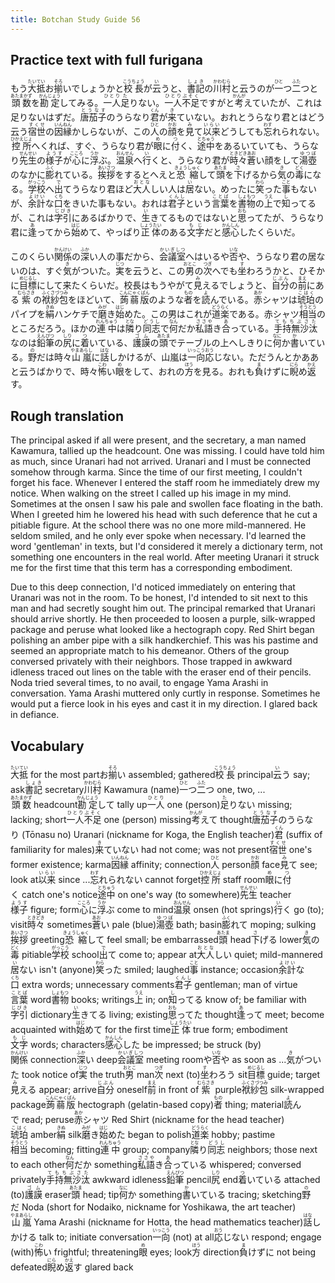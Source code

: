```yaml
---
title: Botchan Study Guide 56
---
```


## Practice text with full furigana

<p>
もう<ruby><rb>大抵</rb><rt>たいてい</rt></ruby>お<ruby><rb>揃</rb><rt>そろ</rt></ruby>いでしょうかと<ruby><rb>校長</rb><rt>こうちょう</rt></ruby>が<ruby><rb>云</rb><rt>い</rt></ruby>うと、<ruby><rb>書記</rb><rt>しょき</rt></ruby>の<ruby><rb>川村</rb><rt>かわむら</rt></ruby>と云うのが<ruby><rb>一</rb><rt>ひと</rt></ruby>つ<ruby><rb>二</rb><rt>ふた</rt></ruby>つと<ruby><rb>頭数</rb><rt>あたまかず</rt></ruby>を<ruby><rb>勘定</rb><rt>かんじょう</rt></ruby>してみる。<ruby><rb>一人</rb><rt>ひとり</rt></ruby><ruby><rb>足</rb><rt>た</rt></ruby>りない。<ruby><rb>一人不足</rb><rt>ひとりぶそく</rt></ruby>ですがと<ruby><rb>考</rb><rt>かんが</rt></ruby>えていたが、これは足りないはずだ。<ruby><rb>唐茄子</rb><rt>とうなす</rt></ruby>のうらなり<ruby><rb>君</rb><rt>くん</rt></ruby>が<ruby><rb>来</rb><rt>き</rt></ruby>ていない。おれとうらなり君とはどう云う<ruby><rb>宿世</rb><rt>すくせ</rt></ruby>の<ruby><rb>因縁</rb><rt>いんねん</rt></ruby>かしらないが、この<ruby><rb>人</rb><rt>ひと</rt></ruby>の<ruby><rb>顔</rb><rt>かお</rt></ruby>を<ruby><rb>見</rb><rt>み</rt></ruby>て<ruby><rb>以来</rb><rt>いらい</rt></ruby>どうしても<ruby><rb>忘</rb><rt>わす</rt></ruby>れられない。<ruby><rb>控所</rb><rt>ひかえじょ</rt></ruby>へくれば、すぐ、うらなり君が<ruby><rb>眼</rb><rt>め</rt></ruby>に<ruby><rb>付</rb><rt>つ</rt></ruby>く、<ruby><rb>途中</rb><rt>とちゅう</rt></ruby>をあるいていても、うらなり<ruby><rb>先生</rb><rt>せんせい</rt></ruby>の<ruby><rb>様子</rb><rt>ようす</rt></ruby>が<ruby><rb>心</rb><rt>こころ</rt></ruby>に<ruby><rb>浮</rb><rt>うか</rt></ruby>ぶ。<ruby><rb>温泉</rb><rt>おんせん</rt></ruby>へ<ruby><rb>行</rb><rt>い</rt></ruby>くと、うらなり君が<ruby><rb>時々</rb><rt>ときどき</rt></ruby><ruby><rb>蒼</rb><rt>あお</rt></ruby>い顔をして<ruby><rb>湯壺</rb><rt>ゆつぼ</rt></ruby>のなかに<ruby><rb>膨</rb><rt>ふく</rt></ruby>れている。<ruby><rb>挨拶</rb><rt>あいさつ</rt></ruby>をするとへえと<ruby><rb>恐縮</rb><rt>きょうしゅく</rt></ruby>して<ruby><rb>頭</rb><rt>あたま</rt></ruby>を<ruby><rb>下</rb><rt>さ</rt></ruby>げるから<ruby><rb>気</rb><rt>き</rt></ruby>の<ruby><rb>毒</rb><rt>どく</rt></ruby>になる。<ruby><rb>学校</rb><rt>がっこう</rt></ruby>へ<ruby><rb>出</rb><rt>で</rt></ruby>てうらなり君ほど<ruby><rb>大人</rb><rt>おとな</rt></ruby>しい人は<ruby><rb>居</rb><rt>い</rt></ruby>ない。めったに<ruby><rb>笑</rb><rt>わら</rt></ruby>った<ruby><rb>事</rb><rt>こと</rt></ruby>もないが、<ruby><rb>余計</rb><rt>よけい</rt></ruby>な<ruby><rb>口</rb><rt>くち</rt></ruby>をきいた事もない。おれは<ruby><rb>君子</rb><rt>くんし</rt></ruby>という<ruby><rb>言葉</rb><rt>ことば</rt></ruby>を<ruby><rb>書物</rb><rt>しょもつ</rt></ruby>の<ruby><rb>上</rb><rt>うえ</rt></ruby>で<ruby><rb>知</rb><rt>し</rt></ruby>ってるが、これは<ruby><rb>字引</rb><rt>じびき</rt></ruby>にあるばかりで、<ruby><rb>生</rb><rt>い</rt></ruby>きてるものではないと<ruby><rb>思</rb><rt>おも</rt></ruby>ってたが、うらなり君に<ruby><rb>逢</rb><rt>あ</rt></ruby>ってから<ruby><rb>始</rb><rt>はじ</rt></ruby>めて、やっぱり<ruby><rb>正体</rb><rt>しょうたい</rt></ruby>のある<ruby><rb>文字</rb><rt>もじ</rt></ruby>だと<ruby><rb>感心</rb><rt>かんしん</rt></ruby>したくらいだ。
</p>

<p>
このくらい<ruby><rb>関係</rb><rt>かんけい</rt></ruby>の<ruby><rb>深</rb><rt>ふか</rt></ruby>い人の事だから、<ruby><rb>会議室</rb><rt>かいぎしつ</rt></ruby>へはいるや<ruby><rb>否</rb><rt>いな</rt></ruby>や、うらなり君の居ないのは、すぐ<ruby><rb>気</rb><rt>き</rt></ruby>がついた。<ruby><rb>実</rb><rt>じつ</rt></ruby>を云うと、この<ruby><rb>男</rb><rt>おとこ</rt></ruby>の<ruby><rb>次</rb><rt>つぎ</rt></ruby>へでも<ruby><rb>坐</rb><rt>す</rt></ruby>わろうかと、ひそかに<ruby><rb>目標</rb><rt>めじるし</rt></ruby>にして来たくらいだ。校長はもうやがて<ruby><rb>見</rb><rt>み</rt></ruby>えるでしょうと、<ruby><rb>自分</rb><rt>じぶん</rt></ruby>の<ruby><rb>前</rb><rt>まえ</rt></ruby>にある<ruby><rb>紫</rb><rt>むらさき</rt></ruby>の<ruby><rb>袱紗包</rb><rt>ふくさづつみ</rt></ruby>をほどいて、<ruby><rb>蒟蒻版</rb><rt>こんにゃくばん</rt></ruby>のような<ruby><rb>者</rb><rt>もの</rt></ruby>を<ruby><rb>読</rb><rt>よ</rt></ruby>んでいる。<ruby><rb>赤</rb><rt>あか</rt></ruby>シャツは<ruby><rb>琥珀</rb><rt>こはく</rt></ruby>のパイプを<ruby><rb>絹</rb><rt>きぬ</rt></ruby>ハンケチで<ruby><rb>磨</rb><rt>みが</rt></ruby>き<ruby><rb>始</rb><rt>はじ</rt></ruby>めた。この男はこれが<ruby><rb>道楽</rb><rt>どうらく</rt></ruby>である。赤シャツ<ruby><rb>相当</rb><rt>そうとう</rt></ruby>のところだろう。ほかの<ruby><rb>連中</rb><rt>れんちゅう</rt></ruby>は<ruby><rb>隣</rb><rt>とな</rt></ruby>り<ruby><rb>同志</rb><rt>どうし</rt></ruby>で<ruby><rb>何</rb><rt>なん</rt></ruby>だか<ruby><rb>私語</rb><rt>ささや</rt></ruby>き<ruby><rb>合</rb><rt>あ</rt></ruby>っている。<ruby><rb>手持無沙汰</rb><rt>てもちぶさた</rt></ruby>なのは<ruby><rb>鉛筆</rb><rt>えんぴつ</rt></ruby>の<ruby><rb>尻</rb><rt>しり</rt></ruby>に<ruby><rb>着</rb><rt>つ</rt></ruby>いている、<ruby><rb>護謨</rb><rt>ゴム</rt></ruby>の<ruby><rb>頭</rb><rt>あたま</rt></ruby>でテーブルの上へしきりに<ruby><rb>何</rb><rt>なに</rt></ruby>か<ruby><rb>書</rb><rt>か</rt></ruby>いている。<ruby><rb>野</rb><rt>の</rt></ruby>だは時々<ruby><rb>山嵐</rb><rt>やまあらし</rt></ruby>に<ruby><rb>話</rb><rt>はな</rt></ruby>しかけるが、山嵐は<ruby><rb>一向</rb><rt>いっこう</rt></ruby><ruby><rb>応</rb><rt>おう</rt></ruby>じない。ただうんとかああと云うばかりで、時々<ruby><rb>怖</rb><rt>こわ</rt></ruby>い<ruby><rb>眼</rb><rt>め</rt></ruby>をして、おれの<ruby><rb>方</rb><rt>ほう</rt></ruby>を見る。おれも<ruby><rb>負</rb><rt>ま</rt></ruby>けずに<ruby><rb>睨</rb><rt>にら</rt></ruby>め<ruby><rb>返</rb><rt>かえ</rt></ruby>す。
</p>


## Rough translation

The principal asked if all were present, and the secretary, a man named Kawamura, tallied up the headcount. One was missing. I could have told him as much, since Uranari had not arrived. Uranari and I must be connected somehow through karma. Since the time of our first meeting, I couldn't forget his face. Whenever I entered the staff room he immediately drew my notice. When walking on the street I called up his image in my mind. Sometimes at the onsen I saw his pale and swollen face floating in the bath. When I greeted him he lowered his head with such deference that he cut a pitiable figure. At the school there was no one more mild-mannered. He seldom smiled, and he only ever spoke when necessary. I'd learned the word 'gentleman' in texts, but I'd considered it merely a dictionary term, not something one encounters in the real world. After meeting Uranari it struck me for the first time that this term has a corresponding embodiment.

Due to this deep connection, I'd noticed immediately on entering that Uranari was not in the room. To be honest, I'd intended to sit next to this man and had secretly sought him out. The principal remarked that Uranari should arrive shortly. He then proceeded to loosen a purple, silk-wrapped package and peruse what looked like a hectograph copy. Red Shirt began polishing an amber pipe with a silk handkerchief. This was his pastime and seemed an appropriate match to his demeanor. Others of the group conversed privately with their neighbors. Those trapped in awkward idleness traced out lines on the table with the eraser end of their pencils. Noda tried several times, to no avail, to engage Yama Arashi in conversation. Yama Arashi muttered only curtly in response. Sometimes he would put a fierce look in his eyes and cast it in my direction. I glared back in defiance. 


## Vocabulary

<p>
<span className="vocabstudy"><ruby><rb>大抵</rb><rt>たいてい</rt></ruby>&nbsp;for the most part</span><span className="vocabstudy">お<ruby><rb>揃</rb><rt>そろ</rt></ruby>い&nbsp;assembled; gathered</span><span className="vocabstudy"><ruby><rb>校長</rb><rt>こうちょう</rt></ruby>&nbsp;principal</span><span className="vocabstudy"><ruby><rb>云</rb><rt>い</rt></ruby>う&nbsp;say; ask</span><span className="vocabstudy"><ruby><rb>書記</rb><rt>しょき</rt></ruby>&nbsp;secretary</span><span className="vocabstudy"><ruby><rb>川村</rb><rt>かわむら</rt></ruby>&nbsp;Kawamura (name)</span><span className="vocabstudy"><ruby><rb>一</rb><rt>ひと</rt></ruby>つ<ruby><rb>二</rb><rt>ふた</rt></ruby>つ&nbsp;one, two, ...</span><span className="vocabstudy"><ruby><rb>頭数</rb><rt>あたまかず</rt></ruby>&nbsp;headcount</span><span className="vocabstudy"><ruby><rb>勘定</rb><rt>かんじょう</rt></ruby>して&nbsp;tally up</span><span className="vocabstudy"><ruby><rb>一人</rb><rt>ひとり</rt></ruby>&nbsp;one (person)</span><span className="vocabstudy"><ruby><rb>足</rb><rt>た</rt></ruby>りない&nbsp;missing; lacking; short</span><span className="vocabstudy"><ruby><rb>一人不足</rb><rt>ひとりぶそく</rt></ruby>&nbsp;one (person) missing</span><span className="vocabstudy"><ruby><rb>考</rb><rt>かんが</rt></ruby>えて&nbsp;thought</span><span className="vocabstudy"><ruby><rb>唐茄子</rb><rt>とうなす</rt></ruby>のうらなり&nbsp;(Tōnasu no) Uranari (nickname for Koga, the English teacher)</span><span className="vocabstudy"><ruby><rb>君</rb><rt>くん</rt></ruby>&nbsp;(suffix of familiarity for males)</span><span className="vocabstudy"><ruby><rb>来</rb><rt>き</rt></ruby>ていない&nbsp;had not come; was not present</span><span className="vocabstudy"><ruby><rb>宿世</rb><rt>すくせ</rt></ruby>&nbsp;one's former existence; karma</span><span className="vocabstudy"><ruby><rb>因縁</rb><rt>いんねん</rt></ruby>&nbsp;affinity; connection</span><span className="vocabstudy"><ruby><rb>人</rb><rt>ひと</rt></ruby>&nbsp;person</span><span className="vocabstudy"><ruby><rb>顔</rb><rt>かお</rt></ruby>&nbsp;face</span><span className="vocabstudy"><ruby><rb>見</rb><rt>み</rt></ruby>て&nbsp;see; look at</span><span className="vocabstudy"><ruby><rb>以来</rb><rt>いらい</rt></ruby>&nbsp;since ...</span><span className="vocabstudy"><ruby><rb>忘</rb><rt>わす</rt></ruby>れられない&nbsp;cannot forget</span><span className="vocabstudy"><ruby><rb>控所</rb><rt>ひかえじょ</rt></ruby>&nbsp;staff room</span><span className="vocabstudy"><ruby><rb>眼</rb><rt>め</rt></ruby>に<ruby><rb>付</rb><rt>つ</rt></ruby>く&nbsp;catch one's notice</span><span className="vocabstudy"><ruby><rb>途中</rb><rt>とちゅう</rt></ruby>&nbsp;on one's way (to somewhere)</span><span className="vocabstudy"><ruby><rb>先生</rb><rt>せんせい</rt></ruby>&nbsp;teacher</span><span className="vocabstudy"><ruby><rb>様子</rb><rt>ようす</rt></ruby>&nbsp;figure; form</span><span className="vocabstudy"><ruby><rb>心</rb><rt>こころ</rt></ruby>に<ruby><rb>浮</rb><rt>うか</rt></ruby>ぶ&nbsp;come to mind</span><span className="vocabstudy"><ruby><rb>温泉</rb><rt>おんせん</rt></ruby>&nbsp;onsen (hot springs)</span><span className="vocabstudy"><ruby><rb>行</rb><rt>い</rt></ruby>く&nbsp;go (to); visit</span><span className="vocabstudy"><ruby><rb>時々</rb><rt>ときどき</rt></ruby>&nbsp;sometimes</span><span className="vocabstudy"><ruby><rb>蒼</rb><rt>あお</rt></ruby>い&nbsp;pale (blue)</span><span className="vocabstudy"><ruby><rb>湯壺</rb><rt>ゆつぼ</rt></ruby>&nbsp;bath; basin</span><span className="vocabstudy"><ruby><rb>膨</rb><rt>ふく</rt></ruby>れて&nbsp;moping; sulking</span><span className="vocabstudy"><ruby><rb>挨拶</rb><rt>あいさつ</rt></ruby>&nbsp;greeting</span><span className="vocabstudy"><ruby><rb>恐縮</rb><rt>きょうしゅく</rt></ruby>して&nbsp;feel small; be embarrassed</span><span className="vocabstudy"><ruby><rb>頭</rb><rt>あたま</rt></ruby>&nbsp;head</span><span className="vocabstudy"><ruby><rb>下</rb><rt>さ</rt></ruby>げる&nbsp;lower</span><span className="vocabstudy"><ruby><rb>気</rb><rt>き</rt></ruby>の<ruby><rb>毒</rb><rt>どく</rt></ruby>&nbsp;pitiable</span><span className="vocabstudy"><ruby><rb>学校</rb><rt>がっこう</rt></ruby>&nbsp;school</span><span className="vocabstudy"><ruby><rb>出</rb><rt>で</rt></ruby>て&nbsp;come to; appear at</span><span className="vocabstudy"><ruby><rb>大人</rb><rt>おとな</rt></ruby>しい&nbsp;quiet; mild-mannered</span><span className="vocabstudy"><ruby><rb>居</rb><rt>い</rt></ruby>ない&nbsp;isn't (anyone)</span><span className="vocabstudy"><ruby><rb>笑</rb><rt>わら</rt></ruby>った&nbsp;smiled; laughed</span><span className="vocabstudy"><ruby><rb>事</rb><rt>こと</rt></ruby>&nbsp;instance; occasion</span><span className="vocabstudy"><ruby><rb>余計</rb><rt>よけい</rt></ruby>な<ruby><rb>口</rb><rt>くち</rt></ruby>&nbsp;extra words; unnecessary comments</span><span className="vocabstudy"><ruby><rb>君子</rb><rt>くんし</rt></ruby>&nbsp;gentleman; man of virtue</span><span className="vocabstudy"><ruby><rb>言葉</rb><rt>ことば</rt></ruby>&nbsp;word</span><span className="vocabstudy"><ruby><rb>書物</rb><rt>しょもつ</rt></ruby>&nbsp;books; writings</span><span className="vocabstudy"><ruby><rb>上</rb><rt>うえ</rt></ruby>&nbsp;in; on</span><span className="vocabstudy"><ruby><rb>知</rb><rt>し</rt></ruby>ってる&nbsp;know of; be familiar with</span><span className="vocabstudy"><ruby><rb>字引</rb><rt>じびき</rt></ruby>&nbsp;dictionary</span><span className="vocabstudy"><ruby><rb>生</rb><rt>い</rt></ruby>きてる&nbsp;living; existing</span><span className="vocabstudy"><ruby><rb>思</rb><rt>おも</rt></ruby>ってた&nbsp;thought</span><span className="vocabstudy"><ruby><rb>逢</rb><rt>あ</rt></ruby>って&nbsp;meet; become acquainted with</span><span className="vocabstudy"><ruby><rb>始</rb><rt>はじ</rt></ruby>めて&nbsp;for the first time</span><span className="vocabstudy"><ruby><rb>正体</rb><rt>しょうたい</rt></ruby>&nbsp;true form; embodiment</span><span className="vocabstudy"><ruby><rb>文字</rb><rt>もじ</rt></ruby>&nbsp;words; characters</span><span className="vocabstudy"><ruby><rb>感心</rb><rt>かんしん</rt></ruby>した&nbsp;be impressed; be struck (by)</span>
<span className="vocabstudy"><ruby><rb>関係</rb><rt>かんけい</rt></ruby>&nbsp;connection</span><span className="vocabstudy"><ruby><rb>深</rb><rt>ふか</rt></ruby>い&nbsp;deep</span><span className="vocabstudy"><ruby><rb>会議室</rb><rt>かいぎしつ</rt></ruby>&nbsp;meeting room</span><span className="vocabstudy">や<ruby><rb>否</rb><rt>いな</rt></ruby>や&nbsp;as soon as ...</span><span className="vocabstudy"><ruby><rb>気</rb><rt>き</rt></ruby>がついた&nbsp;took notice of</span><span className="vocabstudy"><ruby><rb>実</rb><rt>じつ</rt></ruby>&nbsp;the truth</span><span className="vocabstudy"><ruby><rb>男</rb><rt>おとこ</rt></ruby>&nbsp;man</span><span className="vocabstudy"><ruby><rb>次</rb><rt>つぎ</rt></ruby>&nbsp;next (to)</span><span className="vocabstudy"><ruby><rb>坐</rb><rt>す</rt></ruby>わろう&nbsp;sit</span><span className="vocabstudy"><ruby><rb>目標</rb><rt>めじるし</rt></ruby>&nbsp;guide; target</span><span className="vocabstudy"><ruby><rb>見</rb><rt>み</rt></ruby>える&nbsp;appear; arrive</span><span className="vocabstudy"><ruby><rb>自分</rb><rt>じぶん</rt></ruby>&nbsp;oneself</span><span className="vocabstudy"><ruby><rb>前</rb><rt>まえ</rt></ruby>&nbsp;in front of</span><span className="vocabstudy"><ruby><rb>紫</rb><rt>むらさき</rt></ruby>&nbsp;purple</span><span className="vocabstudy"><ruby><rb>袱紗包</rb><rt>ふくさづつみ</rt></ruby>&nbsp;silk-wrapped package</span><span className="vocabstudy"><ruby><rb>蒟蒻版</rb><rt>こんにゃくばん</rt></ruby>&nbsp;hectograph (gelatin-based copy)</span><span className="vocabstudy"><ruby><rb>者</rb><rt>もの</rt></ruby>&nbsp;thing; material</span><span className="vocabstudy"><ruby><rb>読</rb><rt>よ</rt></ruby>んで&nbsp;read; peruse</span><span className="vocabstudy"><ruby><rb>赤</rb><rt>あか</rt></ruby>シャツ&nbsp;Red Shirt (nickname for the head teacher)</span><span className="vocabstudy"><ruby><rb>琥珀</rb><rt>こはく</rt></ruby>&nbsp;amber</span><span className="vocabstudy"><ruby><rb>絹</rb><rt>きぬ</rt></ruby>&nbsp;silk</span><span className="vocabstudy"><ruby><rb>磨</rb><rt>みが</rt></ruby>き<ruby><rb>始</rb><rt>はじ</rt></ruby>めた&nbsp;began to polish</span><span className="vocabstudy"><ruby><rb>道楽</rb><rt>どうらく</rt></ruby>&nbsp;hobby; pastime</span><span className="vocabstudy"><ruby><rb>相当</rb><rt>そうとう</rt></ruby>&nbsp;becoming; fitting</span><span className="vocabstudy"><ruby><rb>連中</rb><rt>れんちゅう</rt></ruby>&nbsp;group; company</span><span className="vocabstudy"><ruby><rb>隣</rb><rt>とな</rt></ruby>り<ruby><rb>同志</rb><rt>どうし</rt></ruby>&nbsp;neighbors; those next to each other</span><span className="vocabstudy"><ruby><rb>何</rb><rt>なん</rt></ruby>だか&nbsp;something</span><span className="vocabstudy"><ruby><rb>私語</rb><rt>ささや</rt></ruby>き<ruby><rb>合</rb><rt>あ</rt></ruby>っている&nbsp;whispered; conversed privately</span><span className="vocabstudy"><ruby><rb>手持無沙汰</rb><rt>てもちぶさた</rt></ruby>&nbsp;awkward idleness</span><span className="vocabstudy"><ruby><rb>鉛筆</rb><rt>えんぴつ</rt></ruby>&nbsp;pencil</span><span className="vocabstudy"><ruby><rb>尻</rb><rt>しり</rt></ruby>&nbsp;end</span><span className="vocabstudy"><ruby><rb>着</rb><rt>つ</rt></ruby>いている&nbsp;attached (to)</span><span className="vocabstudy"><ruby><rb>護謨</rb><rt>ゴム</rt></ruby>&nbsp;eraser</span><span className="vocabstudy"><ruby><rb>頭</rb><rt>あたま</rt></ruby>&nbsp;head; tip</span><span className="vocabstudy"><ruby><rb>何</rb><rt>なに</rt></ruby>か&nbsp;something</span><span className="vocabstudy"><ruby><rb>書</rb><rt>か</rt></ruby>いている&nbsp;tracing; sketching</span><span className="vocabstudy"><ruby><rb>野</rb><rt>の</rt></ruby>だ&nbsp;Noda (short for Nodaiko, nickname for Yoshikawa, the art teacher)</span><span className="vocabstudy"><ruby><rb>山嵐</rb><rt>やまあらし</rt></ruby>&nbsp;Yama Arashi (nickname for Hotta, the head mathematics teacher)</span><span className="vocabstudy"><ruby><rb>話</rb><rt>はな</rt></ruby>しかける&nbsp;talk to; initiate conversation</span><span className="vocabstudy"><ruby><rb>一向</rb><rt>いっこう</rt></ruby>&nbsp;(not) at all</span><span className="vocabstudy"><ruby><rb>応</rb><rt>おう</rt></ruby>じない&nbsp;respond; engage (with)</span><span className="vocabstudy"><ruby><rb>怖</rb><rt>こわ</rt></ruby>い&nbsp;frightful; threatening</span><span className="vocabstudy"><ruby><rb>眼</rb><rt>め</rt></ruby>&nbsp;eyes; look</span><span className="vocabstudy"><ruby><rb>方</rb><rt>ほう</rt></ruby>&nbsp;direction</span><span className="vocabstudy"><ruby><rb>負</rb><rt>ま</rt></ruby>けずに&nbsp;not being defeated</span><span className="vocabstudy"><ruby><rb>睨</rb><rt>にら</rt></ruby>め<ruby><rb>返</rb><rt>かえ</rt></ruby>す&nbsp;glared back</span>
</p>
